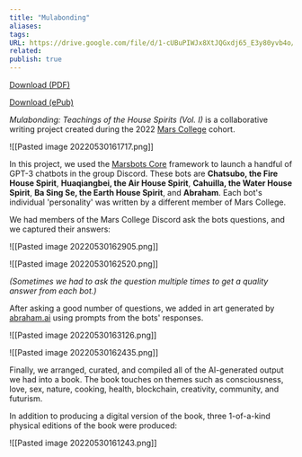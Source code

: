 ```yaml
---
title: "Mulabonding"
aliases: 
tags: 
URL: https://drive.google.com/file/d/1-cUBuPIWJx8XtJQGxdj65_E3y80yvb4o/view?usp=sharing
related: 
publish: true
---
```

[Download (PDF)](https://drive.google.com/file/d/1-cUBuPIWJx8XtJQGxdj65_E3y80yvb4o/view?usp=sharing)

[Download (ePub)](https://drive.google.com/file/d/1-SYZN7ich04yuyMyI41jbxoP9SZ8O05z/view?usp=sharing)

*Mulabonding: Teachings of the House Spirits (Vol. I)* is a collaborative writing project created during the 2022 [Mars College](https://mars.college/) cohort. 

![[Pasted image 20220530161717.png]]

In this project, we used the [Marsbots Core](/projects/marsbots-core) framework to launch a handful of GPT-3 chatbots in the group Discord. These bots are **Chatsubo, the Fire House Spirit**, **Huaqiangbei, the Air House Spirit**, **Cahuilla, the Water House Spirit**, **Ba Sing Se, the Earth House Spirit**, and **Abraham**. Each bot's individual 'personality' was written by a different member of Mars College.

We had members of the Mars College Discord ask the bots questions, and we captured their answers:

![[Pasted image 20220530162905.png]]

![[Pasted image 20220530162520.png]]

*(Sometimes we had to ask the question multiple times to get a quality answer from each bot.)*

After asking a good number of questions, we added in art generated by [abraham.ai](https://abraham.ai/) using prompts from the bots' responses.

![[Pasted image 20220530163126.png]]

![[Pasted image 20220530162435.png]]

Finally, we arranged, curated, and compiled all of the AI-generated output we had into a book. The book touches on themes such as consciousness, love, sex, nature, cooking, health, blockchain, creativity, community, and futurism.

In addition to producing a digital version of the book, three 1-of-a-kind physical editions of the book were produced:

![[Pasted image 20220530161243.png]]
